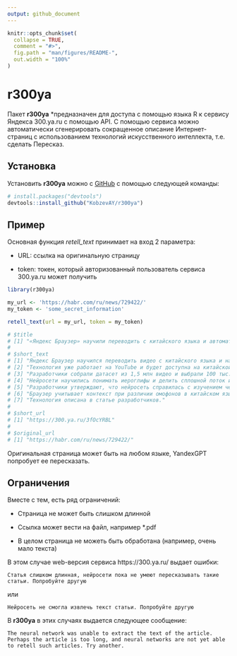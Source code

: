 ```yaml
---
output: github_document
---
```


<!-- README.md is generated from README.Rmd. Please edit that file -->

```r
knitr::opts_chunk$set(
  collapse = TRUE,
  comment = "#>",
  fig.path = "man/figures/README-",
  out.width = "100%"
)
```

# r300ya

<!-- badges: start -->
<!-- badges: end -->

Пакет **r300ya** *предназначен для доступа с помощью языка R к сервису Яндекса 300.ya.ru c помощью API. С помощью сервиса можно  автоматически сгенерировать сокращенное описание Интернет-страниц с использованием технологий искусственного интеллекта, т.е. сделать Пересказ.

## Установка

Установить **r300ya** можно с [GitHub](https://github.com/) с помощью следующей команды:

``` r
# install.packages("devtools")
devtools::install_github("KobzevAY/r300ya")
```

## Пример

Основная функция *retell_text* принимает на вход 2 параметра:

- URL: ссылка на оригинальную страницу

- token: токен, который авторизованный пользователь сервиса 300.ya.ru может получить

```r
library(r300ya)

my_url <- 'https://habr.com/ru/news/729422/'
my_token <- 'some_secret_information'

retell_text(url = my_url, token = my_token)

# $title
# [1] "«Яндекс Браузер» научили переводить с китайского языка и автоматически накладывать русскую озвучку"
# 
# $short_text
# [1] "Яндекс Браузер научился переводить видео с китайского языка и накладывать русскую озвучку."            
# [2] "Технология уже работает на YouTube и будет доступна на китайской видеоплатформе Bilibili."             
# [3] "Разработчики собрали датасет из 1,5 млн видео и выбрали 100 тыс. с качественными субтитрами."          
# [4] "Нейросети научились понимать иероглифы и делить сплошной поток иероглифов на смысловые отрезки."       
# [5] "Разработчики утверждают, что нейросеть справилась с изучением четырёх тонов китайского языка за месяц."
# [6] "Браузер учитывает контекст при различии омофонов в китайском языке."                                   
# [7] "Технология описана в статье разработчиков."                                                            
# 
# $short_url
# [1] "https://300.ya.ru/3fOcYRBL"
# 
# $original_url
# [1] "https://habr.com/ru/news/729422/"
```

Оригинальная страница может быть на любом языке, YandexGPT попробует ее пересказать.

## Ограничения
Вместе с тем, есть ряд ограничений:

+ Страница не может быть слишком длинной

+ Ссылка может вести на файл, например *.pdf

+ В целом страница не можеть быть обработана (например, очень мало текста)

В этом случае web-версия сервиса https://300.ya.ru/ выдает ошибки:

```
Статья слишком длинная, нейросети пока не умеют пересказывать такие статьи. Попробуйте другую
```

или

```
Нейросеть не смогла извлечь текст статьи. Попробуйте другую
```

В **r300ya** в этих случаях выдается следующее сообщение:

```
The neural network was unable to extract the text of the article. Perhaps the article is too long, and neural networks are not yet able to retell such articles. Try another.
```
